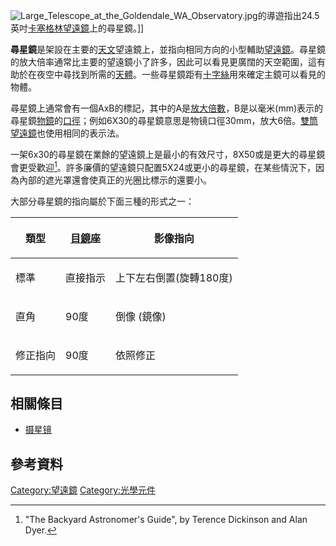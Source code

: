 [[Image:Large_Telescope_at_the_Goldendale_WA_Observatory.jpg|thumb]]的導遊指出24.5英吋[[卡塞格林反射鏡|卡塞格林望遠鏡]]上的尋星鏡。]]

'''尋星鏡'''是架設在主要的[[天文學|天文]]望遠鏡上，並指向相同方向的小型輔助[[望遠鏡|望遠鏡]]。尋星鏡的放大倍率通常比主要的望遠鏡小了許多，因此可以看見更廣闊的天空範圍，這有助於在夜空中尋找到所需的[[天體|天體]]。一些尋星鏡距有[[十字絲|十字絲]]用來確定主鏡可以看見的物體。

尋星鏡上通常會有一個AxB的標記，其中的A是[[放大倍數|放大倍數]]，B是以毫米(mm)表示的尋星鏡[[物鏡|物鏡]]的[[口徑|口徑]]；例如6X30的尋星鏡意思是物镜口徑30mm，放大6倍。[[雙筒望遠鏡|雙筒望遠鏡]]也使用相同的表示法。

一架6x30的尋星鏡在業餘的望遠鏡上是最小的有效尺寸，8X50或是更大的尋星鏡會更受歡迎<ref>"The Backyard Astronomer's Guide", by Terence Dickinson and Alan Dyer.</ref>。許多廉價的望遠鏡只配置5X24或更小的尋星鏡，在某些情況下，因為內部的遮光罩還會使真正的光圈比標示的還要小。

大部分尋星鏡的指向屬於下面三種的形式之一：
{| class="wikitable"
|-
! 類型
! [[接目鏡|目鏡]]座
! 影像指向
|-
| 標準
|直接指示
|上下左右倒置(旋轉180度)
|-
| 直角
| 90度
| 倒像 (鏡像)
|-
| 修正指向
| 90度
| 依照修正
|}

== 相關條目 ==
* [[摄星镜|摄星镜]]

== 參考資料 ==
<references/>

[[Category:望遠鏡|Category:望遠鏡]]
[[Category:光學元件|Category:光學元件]]


{{astronomy-stub}}